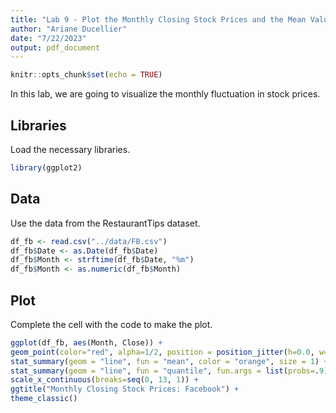 ```yaml
---
title: "Lab 9 - Plot the Monthly Closing Stock Prices and the Mean Values"
author: "Ariane Ducellier"
date: "7/22/2023"
output: pdf_document
---
```


```r
knitr::opts_chunk$set(echo = TRUE)
```

In this lab, we are going to visualize the monthly fluctuation in stock prices.

## Libraries

Load the necessary libraries.

```r
library(ggplot2)
```

## Data

Use the data from the RestaurantTips dataset.

```r
df_fb <- read.csv("../data/FB.csv")
df_fb$Date <- as.Date(df_fb$Date)
df_fb$Month <- strftime(df_fb$Date, "%m")
df_fb$Month <- as.numeric(df_fb$Month)
```

## Plot

Complete the cell with the code to make the plot.

```r
ggplot(df_fb, aes(Month, Close)) + 
geom_point(color="red", alpha=1/2, position = position_jitter(h=0.0, w=0.0)) +
stat_summary(geom = "line", fun = "mean", color = "orange", size = 1) +
stat_summary(geom = "line", fun = "quantile", fun.args = list(probs=.9), linetype = 2, color = "red") +
scale_x_continuous(breaks=seq(0, 13, 1)) +
ggtitle("Monthly Closing Stock Prices: Facebook") +
theme_classic()
```
